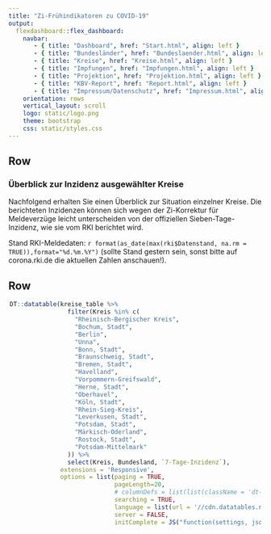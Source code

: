 ```yaml
---
title: "Zi-Frühindikatoren zu COVID-19"
output: 
  flexdashboard::flex_dashboard:
    navbar:
       - { title: "Dashboard", href: "Start.html", align: left }
       - { title: "Bundesländer", href: "Bundeslaender.html", align: left }
       - { title: "Kreise", href: "Kreise.html", align: left }
       - { title: "Impfungen", href: "Impfungen.html", align: left }
       - { title: "Projektion", href: "Projektion.html", align: left }
       - { title: "KBV-Report", href: "Report.html", align: left }
       - { title: "Impressum/Datenschutz", href: "Impressum.html", align: left }
    orientation: rows
    vertical_layout: scroll 
    logo: static/logo.png
    theme: bootstrap
    css: static/styles.css
---
```


Row
-----------------------------------------------------------------------

### **Überblick zur Inzidenz ausgewählter Kreise**

Nachfolgend erhalten Sie einen Überblick zur Situation einzelner Kreise.
Die berichteten Inzidenzen können sich wegen der Zi-Korrektur für Meldeverzüge leicht unterscheiden von der offiziellen Sieben-Tage-Inzidenz, wie sie vom RKI berichtet wird.

Stand RKI-Meldedaten: `r format(as_date(max(rki$Datenstand, na.rm = TRUE)),format="%d.%m.%Y")` (sollte Stand gestern sein, sonst bitte auf corona.rki.de die aktuellen Zahlen anschauen!).

Row
-----------------------------------------------------------------------

<div style = "width:99% !important; height:auto; margin: auto;">
```r
DT::datatable(kreise_table %>%
                filter(Kreis %in% c(
                  "Rheinisch-Bergischer Kreis",
                  "Bochum, Stadt",
                  "Berlin",
                  "Unna",
                  "Bonn, Stadt",
                  "Braunschweig, Stadt",
                  "Bremen, Stadt",
                  "Havelland",
                  "Vorpommern-Greifswald",
                  "Herne, Stadt",
                  "Oberhavel",
                  "Köln, Stadt",
                  "Rhein-Sieg-Kreis",
                  "Leverkusen, Stadt",
                  "Potsdam, Stadt",
                  "Märkisch-Oderland",
                  "Rostock, Stadt",
                  "Potsdam-Mittelmark"
                )) %>%
                select(Kreis, Bundesland, `7-Tage-Inzidenz`),
              extensions = 'Responsive',
              options = list(paging = TRUE,
                             pageLength=20,
                             # columnDefs = list(list(className = 'dt-center', targets = 2:3)),
                             searching = TRUE,
                             language = list(url = '//cdn.datatables.net/plug-ins/1.10.11/i18n/German.json'),
                             server = FALSE,
                             initComplete = JS("function(settings, json) {","$(this.api().table().header()).css({'background-color':'#0086C5','color': '#fff'});","}")))

```
</div>

